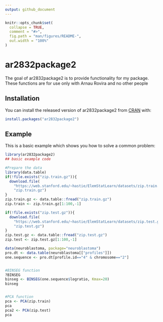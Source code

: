 ---
output: github_document
---

<!-- README.md is generated from README.Rmd. Please edit that file -->

```{r, include = FALSE}
knitr::opts_chunk$set(
  collapse = TRUE,
  comment = "#>",
  fig.path = "man/figures/README-",
  out.width = "100%"
)
```

# ar2832package2

<!-- badges: start -->
<!-- badges: end -->

The goal of ar2832package2 is to provide functionality for my package. These functions are for use only with Arnau Rovira and no other people

## Installation

You can install the released version of ar2832package2 from [CRAN](https://CRAN.R-project.org) with:

``` r
install.packages("ar2832package2")
```

## Example

This is a basic example which shows you how to solve a common problem:

```{r example}
library(ar2832package2)
## basic example code

#Prepare the data
library(data.table)
if(!file.exists("zip.train.gz")){
  download.file(
    "https://web.stanford.edu/~hastie/ElemStatLearn/datasets/zip.train.gz",
    "zip.train.gz")
}
zip.train.gz <- data.table::fread("zip.train.gz")
zip.train <- zip.train.gz[1:100,-1]

if(!file.exists("zip.test.gz")){
  download.file(
    "https://web.stanford.edu/~hastie/ElemStatLearn/datasets/zip.test.gz",
    "zip.test.gz")
}
zip.test.gz <- data.table::fread("zip.test.gz")
zip.test <- zip.test.gz[1:100,-1]

data(neuroblastoma, package="neuroblastoma")
pro.dt <- data.table(neuroblastoma[["profiles"]])
one.sequence <- pro.dt[profile.id=="4" & chromosome=="2"]


#BINSEG function
?BINSEG
binseg <- BINSEG(one.sequence$logratio, Kmax=20)
binseg


#PCA function
pca <- PCA(zip.train)
pca
pca2 <- PCA(zip.test)
pca
```
